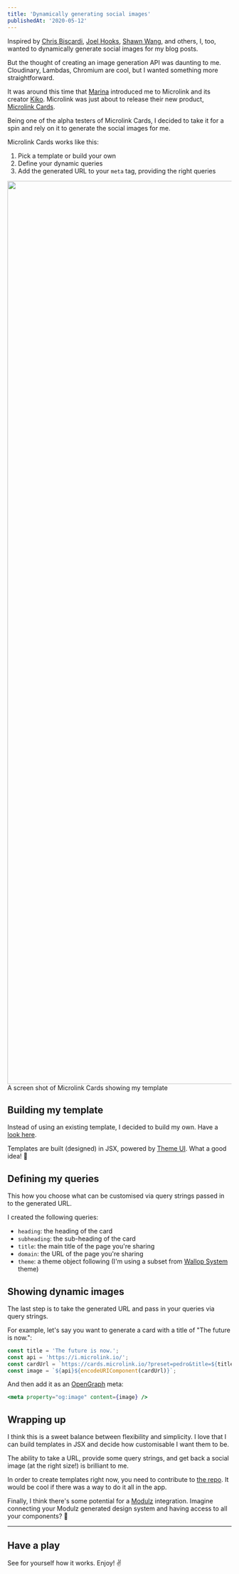 ```yaml
---
title: 'Dynamically generating social images'
publishedAt: '2020-05-12'
---
```


Inspired by [Chris Biscardi](https://twitter.com/chrisbiscardi), [Joel Hooks](https://twitter.com/jhooks), [Shawn Wang](https://twitter.com/swyx), and others, I, too, wanted to dynamically generate social images for my blog posts.

But the thought of creating an image generation API was daunting to me. Cloudinary, Lambdas, Chromium are cool, but I wanted something more straightforward.

It was around this time that [Marina](https://twitter.com/MarinaAisa/status/1250425913705025536) introduced me to Microlink and its creator [Kiko](https://twitter.com/kikobeats). Microlink was just about to release their new product, [Microlink Cards](https://cards.microlink.io/).

Being one of the alpha testers of Microlink Cards, I decided to take it for a spin and rely on it to generate the social images for me.

Microlink Cards works like this:

1. Pick a template or build your own
2. Define your dynamic queries
3. Add the generated URL to your `meta` tag, providing the right queries

<Image src="/posts/generating-open-graph-images/microlink.png" width="3104" height="2024">
  A screen shot of Microlink Cards showing my template
</Image>

## Building my template

Instead of using an existing template, I decided to build my own. Have a [look here](https://cards.microlink.io/editor?preset=pedro).

Templates are built (designed) in JSX, powered by [Theme UI](https://theme-ui.com). What a good idea! 👏

## Defining my queries

This how you choose what can be customised via query strings passed in to the generated URL.

I created the following queries:

- `heading`: the heading of the card
- `subheading`: the sub-heading of the card
- `title`: the main title of the page you're sharing
- `domain`: the URL of the page you're sharing
- `theme`: a theme object following (I'm using a subset from [Wallop System](/blog/wallop-system-built-with-modulz) theme)

## Showing dynamic images

The last step is to take the generated URL and pass in your queries via query strings.

For example, let's say you want to generate a card with a title of "The future is now.":

```jsx
const title = 'The future is now.';
const api = 'https://i.microlink.io/';
const cardUrl = `https://cards.microlink.io/?preset=pedro&title=${title}`;
const image = `${api}${encodeURIComponent(cardUrl)}`;
```

And then add it as an [OpenGraph](https://ogp.me/) meta:

```jsx
<meta property="og:image" content={image} />
```

## Wrapping up

I think this is a sweet balance between flexibility and simplicity. I love that I can build templates in JSX and decide how customisable I want them to be.

The ability to take a URL, provide some query strings, and get back a social image (at the right size!) is brilliant to me.

In order to create templates right now, you need to contribute to [the repo](https://github.com/microlinkhq/cards). It would be cool if there was a way to do it all in the app.

Finally, I think there's some potential for a [Modulz](https://modulz.app) integration. Imagine connecting your Modulz generated design system and having access to all your components? 🤯

---

## Have a play

See for yourself how it works. Enjoy! ✌️

<CardPlayground />
